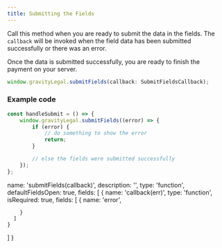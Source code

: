 ```yaml
---
title: Submitting the Fields
---
```



Call this method when you are ready to submit the data in the fields. The `callback` will be invoked when the field data has been submitted successfully or there was an error.

Once the data is submitted successfully, you are ready to finish the payment on your server.

```javascript
window.gravityLegal.submitFields(callback: SubmitFieldsCallback);
```

### Example code

```javascript
const handleSubmit = () => {
    window.gravityLegal.submitFields((error) => {
        if (error) {
            // do something to show the error
            return;
        }

        // else the fields were submitted successfully
    });
};
```

  name: 'submitFields(callback)',
  description: '',
  type: 'function',
  defaultFieldsOpen: true,
  fields: [
    {
      name: 'callback(err)',
      type: 'function',
      isRequired: true,
      fields: [
        {
          name: 'error',

        }
      ]
    }

]
}

<ObjectDoc objectDefinition={SubmitFieldsDef} />
